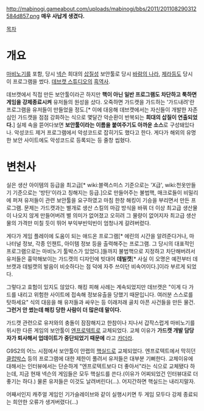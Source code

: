 http://mabinogi.gameabout.com/uploads/mabinogi/bbs/2011/201108290312584d857.png
'''매우 사납게 생겼다.'''

[[목차]]
= 개요 =
[[마비노기]]를 포함, 당시 [[넥슨]] 희대의 [[삽질]]성 보안툴로 당시 [[바람의 나라]], [[제라]]등도 당시 이 프로그램을 썼다. [[데브캣 스튜디오]]의 [[흑역사]]. 

데브캣에서 직접 만든 보안툴이라곤 하지만 '''핵이 아닌 일반 프로그램도 차단하고 툭하면 게임을 강제종료시켜''' 유저들의 원성을 샀다. 오죽하면 가드캣을 가드하는 '가드내려'란 프로그램을 유저들이 만들었을 정도.[* 이에 대응해 데브캣에서는 자신들이 개발한 자존심인 가드캣을 점점 강화하는 식으로 몇달간 악순환이 반복되는 '''희대의 삽질이 연출되었다.'''] 실제 속을 뜯어다보면 '''보안툴이라는 이름을 붙여주기도 아까운 소스'''로 구성돼있다나. 악성코드 제거 프로그램에서 악성코드로 잡히기도 했다고 한다. 게다가 해외의 유명한 보안 사이트에도 악성코드로 등록되는 등 줄창 씹혔다.

= 변천사 =
실은 생산 아이템의 등급을 최고급[* wiki:블랙스미스 기준으로는 'X급', wiki:천옷만들기 기준으로는 '방탄'이라고 칭해지는 등급.]으로 만들어주는 불법핵, 매크로들이 비밀리에 퍼져 유저들이 관련 보안툴을 요구하였고 마침 한창 해킹이 기승을 부리면서 만든 프로그램. 문제는 가드캣과는 별개로 생산 스킬의 마감 방식을 바꿔 더 이상 최고급 생산물이 나오지 않게 만들어버려 별 의미가 없어졌고 오히려 그 물량이 없어지자 최고급 생산물의 가격만 미칠 듯이 뛰어 부익부빈익빈이 엄청나게 갈려버렸다.

게다가 게임 플레이에 도움이 되는 애드온 프로그램[* 에린의 시간을 알려준다거나, 마나터널 정보, 각종 인챈트, 아이템 정보 등을 출력해주는 프로그램. 그 당시의 대표적인 프로그램으로는 마비노기 툴박스가 있었다.]들까지 불법핵으로 지정하고 차단해버려서 유저들은 흉악해보이는 가드캣의 디자인에 빗대어 '''데빌캣'''[* 사실 이 오명은 예전부터 데브캣과 데빌캣의 발음이 비슷하다는 점 덕에 자주 쓰이던 비속어이다.]이라 부르게 되었다.

그렇다고 효험이 있지도 않았다. 해킹 피해 사례는 계속되었지만 데브캣은 "이게 다 가드를 내리고 위험한 사이트에 접속해 정보유출을 당했기 때문입니다. 여러분 스스로를 탓하세요" 식의 대응을 해 유저들과 싸우는 등 이래저래 골치 아픈 사건들을 만든 물건.'''그런거 안 썼는데 해킹 당한 사람이 더 많은데 말이다.'''

가드캣 관련으로 유저와의 충돌이 잠잠해지고 한참이나 지나서 갑작스럽게 마비노기를 위시한 다른 게임의 보안툴이 [[엔프로텍트]]로 교체되었다. 교체 이유가 '''가드캣 개발 담당자가 퇴사해서 업데이트가 중단되었기 때문에''' 라고 [[카더라]].

G9S2의 어느 시점에서 보안툴이 안랩의 [[핵실드]]로 교체되었다. 엔프로텍트에서 막히던 [[클럽박스]] 등의 프로그램에 대한 제한이 풀려서 유저들은 대부분 기뻐한다. 교체이유에 대해서는 인터뷰에서는 단순하게 "엔프로텍트보다 더 좋아서"라는 식으로 교체됐다 하는데, 지금 현재 넥슨의 게임들은 모두 핵실드를 쓴다.(이유가 어찌되었건 인터뷰대로 더 좋기는 하다.) 물론 유저들은 이것도 날려버린다(...). 어지간하면 핵실드는 내리지말자.

어째서인지 캐주얼 게임인 기가슬레이브와 같이 실행시키면 두 게임 모두다 강제 종료되는 희안한 오류가 생겨버렸다(...)
